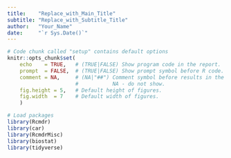 ```yaml
---
title:    "Replace_with_Main_Title"
subtitle: "Replace_with_Subtitle_Title"
author:   "Your_Name"
date:     "`r Sys.Date()`"
---
```


```r
# Code chunk called "setup" contains default options
knitr::opts_chunk$set(
    echo    = TRUE,   # (TRUE|FALSE) Show program code in the report.
    prompt  = FALSE,  # (TRUE|FALSE) Show prompt symbol before R code.
    comment = NA,     # (NA|"##") Comment symbol before results in the report.
                      #           NA - do not show.
    fig.height = 5,   # Default height of figures.
    fig.width  = 7    # Default width of figures. 
    )

# Load packages
library(Rcmdr)
library(car)
library(RcmdrMisc)
library(biostat)
library(tidyverse)
```



